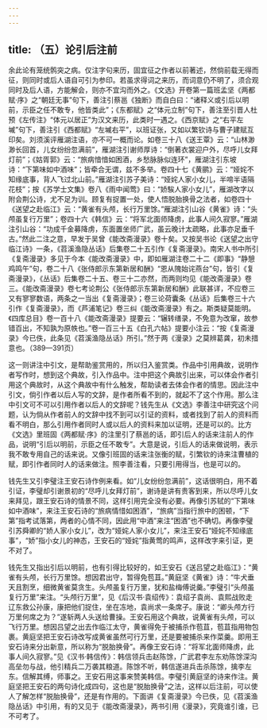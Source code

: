 ```yaml
---
---
---
```

title: （五）论引后注前
---




余此论有笼统鹘突之病。仅注字句来历，固宜征之作者以前著述，然倘前载无得而征，则同时或后人语自可引为参印。若虽求得词之来历，而词意仍不明了，须合观同时及后人语，方能解会，则亦不宜沟而外之。《文选》开卷第一篇班孟坚《两都赋·序》之“朝廷无事”句下，善注引蔡邕《独断》而自白曰：“诸释义或引后以明前，示臣之任不敢专，他皆类此”；《东都赋》之“体元立制”句下，善注至引晋人杜预《左传注》“体元以居正”为汉文来历，此类时一遇之。《西京赋》之“右平左墄”句下，善注引《西都赋》“左墄右平”，以班证张，又如以繁钦诗与曹子建赋互印矣。刘须溪评雁湖注语，亦不可一概而论。如卷三十八《送王覃》云：“山林渺渺长回首，儿女纷纷忽满前”，雁湖注引谢师厚诗：“倒著衣裳迎户外，尽呼儿女拜灯前”；《姑胥郭》云：“旅病愔愔如困酒，乡愁脉脉似连环”，雁湖注引东坡诗：“下第味如中酒味”；皆牵合无谓，兹不多举。卷四十七《黄鹂》云：“娅姹不知缘底事，背人飞过北山前。”雁湖注引苏子美诗：“娅姹人家小女儿，半啼半语隔花枝”；按《苏学士文集》卷八《雨中闻莺》曰：“娇騃人家小女儿”，雁湖改字以附会荆公诗，尤不足为训。顾复有捉置一处，使人悟脱胎换骨之法者，如卷四十《送望之赴临江》云：“黄雀有头颅，长行万里馀。”雁湖注引山谷《黄雀》诗：“头颅虽复行万里”；卷四十六《韩信》云：“将军北面师降虏，此事人间久寂寥。”雁湖注引山谷：“功成千金募降虏，东面置坐师广武，虽云晚计太疏略，此事亦足垂千古。”然此二注之意，早发于吴曾《能改斋漫录》卷十矣。又按吴书论《送望之出守临江诗》一条，《苕溪渔隐丛话》后集卷二十五引作《复斋漫录》。南宋人书中所引《复斋漫录》多见于今本《能改斋漫录》中，即如雁湖注卷二十二《即事》“静憩鸡鸣午”句，卷二十八《张侍郎示东第新居和酬》“恩从隗始诧燕台”句，皆引《复斋漫录》，《丛话》后集卷二十五、卷三十二亦然，而两则均见《能改斋漫录》卷三。《能改斋漫录》卷七考论荆公《张侍郎示东第新居和酬》此联甚详，不应卷三又有寥寥数语，两条之一当出《复斋漫录》；卷三论荷囊条《丛话》后集卷三十六引作《复斋漫录》，而《芦浦笔记》卷三纠《能改斋漫录》有之。斯类疑莫能明。《四库总目》卷一百十八《能改斋漫录》提要云：“辗转缮录，不免意为改窜，故参错百出，不知孰为原帙也。”卷一百三十五《白孔六帖》提要小注云：“按《复斋漫录》今已佚，此条见《苕溪渔隐丛话》所引。”然于两《漫录》之莫辨葛龚，初未措意也。（389—391页）

这一则讲注中引文，是帮助鉴赏用的，所以归入鉴赏类。作品中引用典故，说明作者写作时，想到这个典故，引入作品中。注中把这个典故引出来，可以体会作者引用这个典故时，从这个典故中有什么触发，帮助读者去体会作者的情思。因此注中引文，倘引作者以后人写的文辞，是作者所看不到的，就起不了这个作用。那么注中引文可不可以引用作者以后人的文辞呢？钱先生从《文选》李善注中研究这个问题，认为倘从作者前人的文辞中找不到可以引证的资料，或者找到了前人的资料而看不明白，那么引用作者同时人或以后人的资料来加以证明，还是可以的。比方《文选》里班固《两都赋·序》的注里引了蔡邕的话，即引后人的话来注前人的作品，说明“引后以明前，示臣之任不敢专”。大意是说，引后人的话来做说明，表示我不敢专用自己的话来说。又像引班固的话来注张衡的赋，引繁钦的诗来注曹植的赋，即引作者同时人的话来做注。照李善注看，只要引用得当，也是可以的。

钱先生又引李璧注王安石诗作例来看。如“儿女纷纷忽满前”，这话很明白，用不着引证，李璧却引谢景初的“尽呼儿女拜灯前”，谢诗是讲有贵客到来，所以尽呼儿女来拜见，跟王安石诗的情景不同，这样引用完全没有必要。再像引苏轼的“下第味如中酒味”，来注王安石诗的“旅病情惜如困酒”，“旅病”当指行旅中的困顿，“下第”指考试落第，两者的心情不同，因此用“中酒”来注“困酒”也不确切。再像李璧引苏舜卿的“娇人家小女儿”，改为“娅姹人家小女儿”，来注王安石“娅姹不知缘底事”，“娇”指小女儿的神态，王安石的“娅姹”指黄莺的鸣声，这样改字来引证，更不对了。

钱先生又指出引后以明前，也有引得比较好的，如王安石《送吕望之赴临江》：“黄雀有头颅，长行万里馀。想因君出守，暂得免苞苴。”黄庭坚《黄雀》诗：“牛犬垂天且割烹，细微黄雀莫贪生。头颅虽复行万里，犹和盐梅傅说羹。”李璧引“头颅虽复行万里”来注。“头颅行万里”，见《后汉书·袁绍传》：袁绍子袁尚、袁熙战败走辽东救公孙康，康把他们捉住，坐在冻地，袁尚求一条席子。康说：“卿头颅方行万里何席之为？”遂斩两人头送给曹操。王安石用这个典故，说黄雀有头颅，可以飞行万里。想因吕望之出去作临江太守，黄雀得免于被捕杀作苞苴，苞苴指用物包裹。黄庭坚把王安石诗改写成黄雀虽然可行万里，还是要被捕杀来作菜羹。即用王安石诗来分出新意，所以称为“脱胎换骨”。再像王安石诗：“将军北面师降虏，此事人间久寂寥。”见《汉书·韩信传》：韩信领兵击赵陈馀，广武君李左东劝陈馀深沟高垒勿与战，他引精兵二万袭其粮道。陈馀不听，韩信遂进兵击杀陈馀，擒李左东。信解其缚，师事之。王安石用这事来赞美韩信。李璧引黄庭坚的诗来作注。黄庭坚把王安石的两句诗化成四句，这也是“脱胎换骨”之法，这样以后注前，可以使人了解怎样“脱胎换骨”，还是有作用的。下面讲《复斋漫录》今已佚，见《苕溪渔隐丛话》中引用，有的又见于《能改斋漫录》，两书引用《漫录》，究竟谁引谁，已不可考了。
